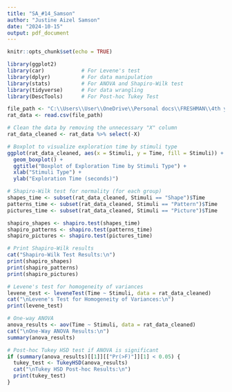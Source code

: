 ---
title: "SA_#14_Samson"
author: "Justine Aizel Samson"
date: "2024-10-15"
output: pdf_document
---

```{r setup, include=FALSE}
knitr::opts_chunk$set(echo = TRUE)
```


```{r plot-rat}
library(ggplot2)
library(car)            # For Levene's test
library(dplyr)          # For data manipulation
library(stats)          # For ANOVA and Shapiro-Wilk test
library(tidyverse)      # For data wrangling
library(DescTools)      # For Post-hoc Tukey Test

file_path <- "C:\\Users\\User\\OneDrive\\Personal docs\\FRESHMAN\\4th yr - 1st Sem\\Applied Multivariate Data Analysis\\SA1_Samson\\RatExploration_csvFile.csv"
rat_data <- read.csv(file_path)

# Clean the data by removing the unnecessary "X" column
rat_data_cleaned <- rat_data %>% select(-X)

# Boxplot to visualize exploration time by stimuli type
ggplot(rat_data_cleaned, aes(x = Stimuli, y = Time, fill = Stimuli)) + 
  geom_boxplot() +
  ggtitle("Boxplot of Exploration Time by Stimuli Type") +
  xlab("Stimuli Type") + 
  ylab("Exploration Time (seconds)")

# Shapiro-Wilk test for normality (for each group)
shapes_time <- subset(rat_data_cleaned, Stimuli == "Shape")$Time
patterns_time <- subset(rat_data_cleaned, Stimuli == "Pattern")$Time
pictures_time <- subset(rat_data_cleaned, Stimuli == "Picture")$Time

shapiro_shapes <- shapiro.test(shapes_time)
shapiro_patterns <- shapiro.test(patterns_time)
shapiro_pictures <- shapiro.test(pictures_time)

# Print Shapiro-Wilk results
cat("Shapiro-Wilk Test Results:\n")
print(shapiro_shapes)
print(shapiro_patterns)
print(shapiro_pictures)

# Levene's test for homogeneity of variances
levene_test <- leveneTest(Time ~ Stimuli, data = rat_data_cleaned)
cat("\nLevene's Test for Homogeneity of Variances:\n")
print(levene_test)

# One-way ANOVA
anova_results <- aov(Time ~ Stimuli, data = rat_data_cleaned)
cat("\nOne-Way ANOVA Results:\n")
summary(anova_results)

# Post-hoc Tukey HSD test if ANOVA is significant
if (summary(anova_results)[[1]][["Pr(>F)"]][1] < 0.05) {
  tukey_test <- TukeyHSD(anova_results)
  cat("\nTukey HSD Post-hoc Results:\n")
  print(tukey_test)
}

```

